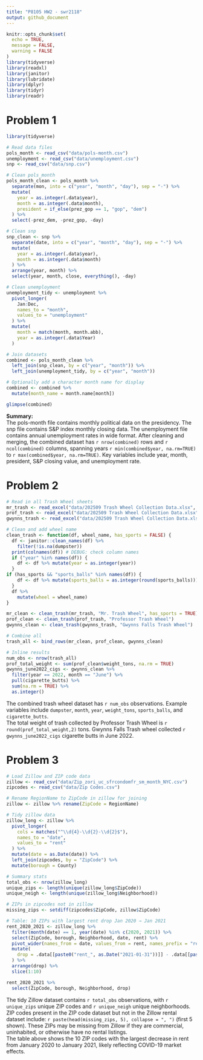 ```yaml
---
title: "P8105 HW2 - swr2118"
output: github_document
---
```


```r
knitr::opts_chunk$set(
  echo = TRUE,
  message = FALSE,
  warning = FALSE
)
library(tidyverse)
library(readxl)
library(janitor)
library(lubridate)
library(dplyr)
library(tidyr)
library(readr)
```


# Problem 1
```r
library(tidyverse)

# Read data files
pols_month <- read_csv("data/pols-month.csv")
unemployment <- read_csv("data/unemployment.csv")
snp <- read_csv("data/snp.csv")

# Clean pols_month
pols_month_clean <- pols_month %>%
  separate(mon, into = c("year", "month", "day"), sep = "-") %>%
  mutate(
    year = as.integer(.data$year),
    month = as.integer(.data$month),
    president = if_else(prez_gop == 1, "gop", "dem")
  ) %>%
  select(-prez_dem, -prez_gop, -day)

# Clean snp
snp_clean <- snp %>%
  separate(date, into = c("year", "month", "day"), sep = "-") %>%
  mutate(
    year = as.integer(.data$year),
    month = as.integer(.data$month)
  ) %>%
  arrange(year, month) %>%
  select(year, month, close, everything(), -day)

# Clean unemployment
unemployment_tidy <- unemployment %>%
  pivot_longer(
    Jan:Dec,
    names_to = "month",
    values_to = "unemployment"
  ) %>%
  mutate(
    month = match(month, month.abb),
    year = as.integer(.data$Year)
  )

# Join datasets
combined <- pols_month_clean %>%
  left_join(snp_clean, by = c("year", "month")) %>%
  left_join(unemployment_tidy, by = c("year", "month"))

# Optionally add a character month name for display
combined <- combined %>%
  mutate(month_name = month.name[month])

glimpse(combined)
```


**Summary:**  
The pols-month file contains monthly political data on the presidency. The snp file contains S&P index monthly closing data. The unemployment file contains annual unemployment rates in wide format. After cleaning and merging, the combined dataset has `r nrow(combined)` rows and `r ncol(combined)` columns, spanning years `r min(combined$year, na.rm=TRUE)` to `r max(combined$year, na.rm=TRUE)`. Key variables include year, month, president, S&P closing value, and unemployment rate.

# Problem 2

```r
# Read in all Trash Wheel sheets
mr_trash <- read_excel("data/202509 Trash Wheel Collection Data.xlsx", sheet = "Mr. Trash Wheel", skip = 1)
prof_trash <- read_excel("data/202509 Trash Wheel Collection Data.xlsx", sheet = "Professor Trash Wheel", skip = 1)
gwynns_trash <- read_excel("data/202509 Trash Wheel Collection Data.xlsx", sheet = "Gwynns Falls Trash Wheel", skip = 1)

# Clean and add wheel name
clean_trash <- function(df, wheel_name, has_sports = FALSE) {
  df <- janitor::clean_names(df) %>% 
    filter(!is.na(dumpster))
  print(colnames(df)) # DEBUG: check column names
  if ("year" %in% names(df)) {
    df <- df %>% mutate(year = as.integer(year))
  }
if (has_sports && "sports_balls" %in% names(df)) {
    df <- df %>% mutate(sports_balls = as.integer(round(sports_balls)))
  }
  df %>%
    mutate(wheel = wheel_name)
}

mr_clean <- clean_trash(mr_trash, "Mr. Trash Wheel", has_sports = TRUE)
prof_clean <- clean_trash(prof_trash, "Professor Trash Wheel")
gwynns_clean <- clean_trash(gwynns_trash, "Gwynns Falls Trash Wheel")

# Combine all
trash_all <- bind_rows(mr_clean, prof_clean, gwynns_clean)

# Inline results
num_obs <- nrow(trash_all)
prof_total_weight <- sum(prof_clean$weight_tons, na.rm = TRUE)
gwynns_june2022_cigs <- gwynns_clean %>%
  filter(year == 2022, month == "June") %>%
  pull(cigarette_butts) %>%
  sum(na.rm = TRUE) %>%
  as.integer()
```

The combined trash wheel dataset has `r num_obs` observations. Example variables include `dumpster`, `month`, `year`, `weight_tons`, `sports_balls`, and `cigarette_butts`.  
The total weight of trash collected by Professor Trash Wheel is `r round(prof_total_weight,2)` tons. Gwynns Falls Trash wheel collected `r gwynns_june2022_cigs` cigarette butts in June 2022.

# Problem 3

```r
# Load Zillow and ZIP code data
zillow <- read_csv("data/Zip_zori_uc_sfrcondomfr_sm_month_NYC.csv")
zipcodes <- read_csv("data/Zip Codes.csv")

# Rename RegionName to ZipCode in zillow for joining
zillow <- zillow %>% rename(ZipCode = RegionName)

# Tidy zillow data
zillow_long <- zillow %>%
  pivot_longer(
    cols = matches("^\\d{4}-\\d{2}-\\d{2}$"),
    names_to = "date",
    values_to = "rent"
  ) %>%
  mutate(date = as.Date(date)) %>%
  left_join(zipcodes, by = "ZipCode") %>%
  mutate(borough = County)

# Summary stats
total_obs <- nrow(zillow_long)
unique_zips <- length(unique(zillow_long$ZipCode))
unique_neigh <- length(unique(zillow_long$Neighborhood))

# ZIPs in zipcodes not in zillow
missing_zips <- setdiff(zipcodes$ZipCode, zillow$ZipCode)

# Table: 10 ZIPs with largest rent drop Jan 2020 → Jan 2021
rent_2020_2021 <- zillow_long %>%
  filter(month(date) == 1, year(date) %in% c(2020, 2021)) %>%
  select(ZipCode, borough, Neighborhood, date, rent) %>%
  pivot_wider(names_from = date, values_from = rent, names_prefix = "rent_") %>%
  mutate(
    drop = .data[[paste0("rent_", as.Date("2021-01-31"))]] - .data[[paste0("rent_", as.Date("2020-01-31"))]]
  ) %>%
  arrange(drop) %>%
  slice(1:10)

rent_2020_2021 %>%
  select(ZipCode, borough, Neighborhood, drop)
```

The tidy Zillow dataset contains `r total_obs` observations, with `r unique_zips` unique ZIP codes and `r unique_neigh` unique neighborhoods.  
ZIP codes present in the ZIP code dataset but not in the Zillow rental dataset include: `r paste(head(missing_zips, 5), collapse = ", ")` (first 5 shown). These ZIPs may be missing from Zillow if they are commercial, uninhabited, or otherwise have no rental listings.  
The table above shows the 10 ZIP codes with the largest decrease in rent from January 2020 to January 2021, likely reflecting COVID-19 market effects.
